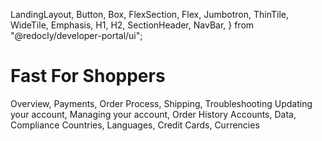   LandingLayout,
  Button,
  Box,
  FlexSection,
  Flex,
  Jumbotron,
  ThinTile,
  WideTile,
  Emphasis,
  H1,
  H2,
  SectionHeader,
  NavBar,
} from "@redocly/developer-portal/ui";

# Fast For Shoppers

<Box>
  <FlexSection justifyContent="space-around" flexWrap="wrap">
    <WideTile to="/developer-portal/for-shoppers/orders/" header="Orders">
      Overview, Payments, Order Process, Shipping, Troubleshooting
    </WideTile>
    <WideTile
      to="/developer-portal/for-shoppers/account/"
      header="Account Management"
    >
      Updating your account, Managing your account, Order History
    </WideTile>
    <WideTile
      to="/developer-portal/for-shoppers/privacy-and-security/"
      header="Privacy &amp; Security"
    >
      Accounts, Data, Compliance
    </WideTile>
    <WideTile
      to="/developer-portal/for-shoppers/current-support"
      header="Current Support"
    >
      Countries, Languages, Credit Cards, Currencies
    </WideTile>
  </FlexSection>
</Box>

